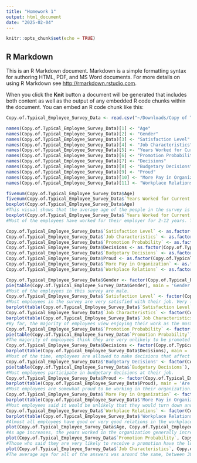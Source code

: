 ```yaml
---
title: "Homework 1"
output: html_document
date: "2025-02-04"
---
```


```r
knitr::opts_chunk$set(echo = TRUE)
```

## R Markdown

This is an R Markdown document. Markdown is a simple formatting syntax for authoring HTML, PDF, and MS Word documents. For more details on using R Markdown see <http://rmarkdown.rstudio.com>.

When you click the **Knit** button a document will be generated that includes both content as well as the output of any embedded R code chunks within the document. You can embed an R code chunk like this:

```r
Copy.of.Typical_Employee_Survey_Data <- read.csv("~/Downloads/Copy of Typical_Employee_Survey_Data.csv", header=FALSE)

names(Copy.of.Typical_Employee_Survey_Data)[1] <- "Age"
names(Copy.of.Typical_Employee_Survey_Data)[2] <- "Gender"
names(Copy.of.Typical_Employee_Survey_Data)[3] <- "Satisfaction Level"
names(Copy.of.Typical_Employee_Survey_Data)[4] <- "Job Characteristics"
names(Copy.of.Typical_Employee_Survey_Data)[5] <- "Years Worked for Current Employer"
names(Copy.of.Typical_Employee_Survey_Data)[6] <- "Promotion Probability"
names(Copy.of.Typical_Employee_Survey_Data)[7] <- "Decisions"
names(Copy.of.Typical_Employee_Survey_Data)[8] <- "Budgetary Decisions"
names(Copy.of.Typical_Employee_Survey_Data)[9] <- "Proud"
names(Copy.of.Typical_Employee_Survey_Data)[10] <- "More Pay in Organization"
names(Copy.of.Typical_Employee_Survey_Data)[11] <- "Workplace Relations"

fivenum(Copy.of.Typical_Employee_Survey_Data$Age)
fivenum(Copy.of.Typical_Employee_Survey_Data$`Years Worked for Current Employer`)
boxplot(Copy.of.Typical_Employee_Survey_Data$Age)
#This visual shows that the average age of the people in the survey is 38 years-old. The oldest person is 67 years-old.
boxplot(Copy.of.Typical_Employee_Survey_Data$`Years Worked for Current Employer`)
#Most of the employees have worked for their employer for 2-12 years. The average is 5 years.

Copy.of.Typical_Employee_Survey_Data$`Satisfaction Level` <- as.factor(Copy.of.Typical_Employee_Survey_Data$`Satisfaction Level`)
Copy.of.Typical_Employee_Survey_Data$`Job Characteristics` <- as.factor(Copy.of.Typical_Employee_Survey_Data$`Job Characteristics`)
Copy.of.Typical_Employee_Survey_Data$`Promotion Probability` <- as.factor(Copy.of.Typical_Employee_Survey_Data$`Promotion Probability`)
Copy.of.Typical_Employee_Survey_Data$Decisions <- as.factor(Copy.of.Typical_Employee_Survey_Data$Decisions)
Copy.of.Typical_Employee_Survey_Data$`Budgetary Decisions` <- as.factor(Copy.of.Typical_Employee_Survey_Data$`Budgetary Decisions`)
Copy.of.Typical_Employee_Survey_Data$Proud <- as.factor(Copy.of.Typical_Employee_Survey_Data$Proud)
Copy.of.Typical_Employee_Survey_Data$`More Pay in Organization` <- as.factor(Copy.of.Typical_Employee_Survey_Data$`More Pay in Organization`)
Copy.of.Typical_Employee_Survey_Data$`Workplace Relations` <- as.factor(Copy.of.Typical_Employee_Survey_Data$`Workplace Relations`)

Copy.of.Typical_Employee_Survey_Data$Gender <- factor(Copy.of.Typical_Employee_Survey_Data$Gender, levels = c(1,2), labels = c("Male", "Female"))
pie(table(Copy.of.Typical_Employee_Survey_Data$Gender), main = 'Gender')
#Most of the employees in this survey are male.
Copy.of.Typical_Employee_Survey_Data$`Satisfaction Level` <- factor(Copy.of.Typical_Employee_Survey_Data$`Satisfaction Level`, levels = c(1,2,3,4), labels = c("Very Satisfied", "Moderately Satisfied", "A Little Dissatisfied", "Very Dissatisfied"))
#Most employees in the survey are very satisfied with their job. Very little of the employees are dissatisfied. 
barplot(table(Copy.of.Typical_Employee_Survey_Data$`Satisfaction Level`), main = 'Satisfaction Level')
Copy.of.Typical_Employee_Survey_Data$`Job Characteristics` <- factor(Copy.of.Typical_Employee_Survey_Data$`Job Characteristics`, levels = c(1,2,3,4,5), labels = c("High Income", "No Danger of Being Fired", "Flexible Hours", "Opportunities for Advancement","Enjoying the Work"))
barplot(table(Copy.of.Typical_Employee_Survey_Data$`Job Characteristics`), main = 'Job Characteristics')
#By far, the majority of employees view enjoying their work as the most important job characteristic.
Copy.of.Typical_Employee_Survey_Data$`Promotion Probability` <- factor(Copy.of.Typical_Employee_Survey_Data$`Promotion Probability`, levels = c(1,2,3,4,5), labels = c("Very Likely", "Likely", "Not Sure", "Unlikely","Very Unlikely"))
pie(table(Copy.of.Typical_Employee_Survey_Data$`Promotion Probability`), main = 'Promotion Probability')
#The majority of employees think they are very unlikely to be promoted in the next five years. Less than 50% of employees think they are likely or very likely to be promoted.
Copy.of.Typical_Employee_Survey_Data$Decisions <- factor(Copy.of.Typical_Employee_Survey_Data$Decisions, levels = c(1,2,3,4), labels = c("Always", "Much of the Time", "Sometimes", "Never"))
barplot(table(Copy.of.Typical_Employee_Survey_Data$Decisions), main = 'Make Decisions that Affect your Work?' )
#Most of the time, employees are allowed to make decisions that affect their work at their jobs.
Copy.of.Typical_Employee_Survey_Data$'Budgetary Decisions' <- factor(Copy.of.Typical_Employee_Survey_Data$'Budgetary Decisions', levels = c(1,2), labels = c("Yes", "No"))
pie(table(Copy.of.Typical_Employee_Survey_Data$`Budgetary Decisions`), main = 'Participate in Budgetary Decisions?')
#Most employees participate in budgetary decisions at their job.
Copy.of.Typical_Employee_Survey_Data$Proud <- factor(Copy.of.Typical_Employee_Survey_Data$Proud, levels = c(1,2,3,4), labels = c("Very Proud", "Somewhat Proud", "Indifferent", "Not at all Proud"))
barplot(table(Copy.of.Typical_Employee_Survey_Data$Proud), main = 'Are you Proud to be Working in your Organization?', horiz = TRUE)
#Most employees are somewhat proud to be working in their organization. A very small amount of employees are not proud to be working for their organization.
Copy.of.Typical_Employee_Survey_Data$`More Pay in Organization` <- factor(Copy.of.Typical_Employee_Survey_Data$`More Pay in Organization`, levels = c(1,2,3,4,5), labels = c("Very Likely", "Likely", "Not Sure", "Unlikely", "Very Unlikely"))
barplot(table(Copy.of.Typical_Employee_Survey_Data$'More Pay in Organization'), main = 'More Pay in Organization', horiz = TRUE)
#Most employees said it would be unlikely that they would turn down another job for more pay in order to stay in their current organization.
Copy.of.Typical_Employee_Survey_Data$`Workplace Relations` <- factor(Copy.of.Typical_Employee_Survey_Data$`Workplace Relations`, levels = c(1,2,3,4,5), labels = c("Very Good", "Good", "So So", "Bad", "Very Bad"))
barplot(table(Copy.of.Typical_Employee_Survey_Data$'Workplace Relations'), main = 'Relations in Workplace')
#Almost all employees have good or very good relations in the workplace. Zero employees have very bad relations in the workplace.
plot(Copy.of.Typical_Employee_Survey_Data$Age, Copy.of.Typical_Employee_Survey_Data$`Years Worked for Current Employer`, xlab = "Age", ylab = "Years Worked")
#As age increases, the years worked in the organization generally increases. However, a lot of people still have only worked in the organization for 0-10 years, regardless of age.
plot(Copy.of.Typical_Employee_Survey_Data$`Promotion Probability`, Copy.of.Typical_Employee_Survey_Data$Age, xlab = "Promotion Probability", ylab = "Age")
#Those who said they are very likely to receive a promotion have the lowest average age.
plot(Copy.of.Typical_Employee_Survey_Data$`Job Characteristics`, Copy.of.Typical_Employee_Survey_Data$Age, xlab = "Job Characteristics", ylab = "Age")
#The average age for all of the answers was around the same, between 30 and 40 years-old.

```
